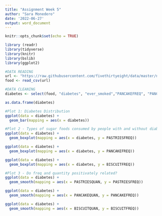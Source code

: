 ```yaml
---
title: "Assignment Week 5"
author: "Sara Monedero"
date: '2022-06-27'
output: word_document
---
```


```r
knitr::opts_chunk$set(echo = TRUE)
```


```r
library (readr)
library(tidyverse)
library(knitr)
library(bslib) 
library(ggplot2)
```


```r
#DATA READING
url <- "https://raw.githubusercontent.com/fivethirtyeight/data/master/nutrition-studies/raw_anonymized_data.csv"
food <- read_csv(url)
```

```r
#DATA CLEANING
diabetes <- select(food, "diabetes", "ever_smoked","PANCAKEFREQ", "PANCAKEQUAN", "PASTRIESFREQ", "PASTRIESQUAN", "BISCUITFREQ", "BISCUITQUAN")

as.data.frame(diabetes)
```
```r
#Plot 1: Diabetes Distribution
ggplot(data = diabetes) +
  geom_bar(mapping = aes(x = diabetes))

```

```r
#Plot 2 - Types of sugar foods consumed by people with and without diabetes (by freq)
ggplot(data = diabetes) +
  geom_boxplot(mapping = aes(x = diabetes, y = PASTRIESFREQ))

ggplot(data = diabetes) +
  geom_boxplot(mapping = aes(x = diabetes, y = PANCAKEFREQ))

ggplot(data = diabetes) +
  geom_boxplot(mapping = aes(x = diabetes, y = BISCUITFREQ))

```

```r
#Plot 3 - Do freq and quantity positivately related? 
ggplot(data = diabetes) +
  geom_smooth(mapping = aes(x = PASTRIESQUAN, y = PASTRIESFREQ))

ggplot(data = diabetes) +
  geom_smooth(mapping = aes(x = PANCAKEQUAN, y = PANCAKEFREQ))

ggplot(data = diabetes) +
  geom_smooth(mapping = aes(x = BISCUITQUAN, y = BISCUITFREQ))
```

